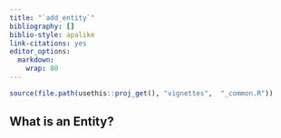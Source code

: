 ---
title: "`add_entity`"
bibliography: []
biblio-style: apalike
link-citations: yes
editor_options: 
  markdown: 
    wrap: 80
---

```{r, include = FALSE}
source(file.path(usethis::proj_get(), "vignettes",  "_common.R"))
```

## What is an Entity?
